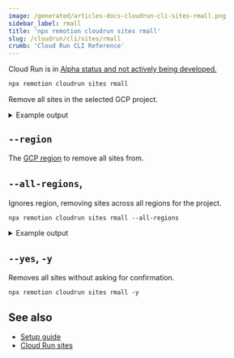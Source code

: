 ```yaml
---
image: /generated/articles-docs-cloudrun-cli-sites-rmall.png
sidebar_label: rmall
title: 'npx remotion cloudrun sites rmall'
slug: /cloudrun/cli/sites/rmall
crumb: 'Cloud Run CLI Reference'
---
```


<ExperimentalBadge>
  <p>
    Cloud Run is in <a href="/docs/cloudrun/status">Alpha status and not actively being developed.</a>
  </p>
</ExperimentalBadge>

```bash
npx remotion cloudrun sites rmall
```

Remove all sites in the selected GCP project.

<details>
  <summary>Example output</summary>
  <pre>
    Retrieving sites in us-east1.
    <br />
    <br />
    Site: another-site
    <br />
    Bucket: remotioncloudrun-12345
    <br />
    Region: us-east1
    <br />
    Serve Url: https://storage.googleapis.com/remotioncloudrun-12345/sites/another-site/index.html
    <br />
    <br />
    Delete? (Y/n) n<br />
    Skipping site - another-site.
    <br />
    <br />
    <br />
    Site: test-site
    <br />
    Bucket: remotioncloudrun-12345
    <br />
    Region: us-east1
    <br />
    Serve Url: https://storage.googleapis.com/remotioncloudrun-12345/sites/test-site/index.html
    <br />
    <br />
    Delete? (Y/n) n<br />
    Skipping site - test-site.
  </pre>
</details>

## `--region`

The [GCP region](/docs/cloudrun/region-selection) to remove all sites from.

## `--all-regions`,

Ignores region, removing sites across all regions for the project.

```
npx remotion cloudrun sites rmall --all-regions
```

<details>
  <summary>Example output</summary>
  <pre>
    Retrieving sites in all regions.
    <br />
    <br />
    Site: another-site
    <br />
    Bucket: remotioncloudrun-12345
    <br />
    Region: us-east1
    <br />
    Serve Url: https://storage.googleapis.com/remotioncloudrun-12345/sites/another-site/index.html
    <br />
    <br />
    Delete? (Y/n) n<br />
    Skipping site - another-site.
    <br />
    <br />
    <br />
    Site: test-site
    <br />
    Bucket: remotioncloudrun-12345
    <br />
    Region: us-east1
    <br />
    Serve Url: https://storage.googleapis.com/remotioncloudrun-12345/sites/test-site/index.html
    <br />
    <br />
    Delete? (Y/n) n<br />
    Skipping site - test-site.
    <br />
    <br />
    <br />
    Site: central-site
    <br />
    Bucket: remotioncloudrun-abcdefgh
    <br />
    Region: us-central1
    <br />
    Serve Url: https://storage.googleapis.com/remotioncloudrun-abcdefgh/sites/central-site/index.html
    <br />
    <br />
    Delete? (Y/n) n<br />
    Skipping site - central-site.
  </pre>
</details>

## `--yes`, `-y`

Removes all sites without asking for confirmation.

```
npx remotion cloudrun sites rmall -y
```

## See also

- [Setup guide](/docs/cloudrun/setup)
- [Cloud Run sites](/docs/cloudrun/cli/sites)
